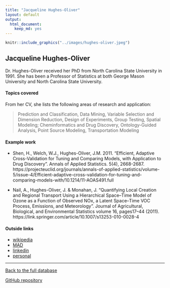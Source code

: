 ```yaml
---
title: "Jacqueline Hughes-Oliver"
layout: default
output:
  html_document:
    keep_md: yes
---
```


::: {.grid}

::: {.g-col-4}
```r
knitr::include_graphics("../images/hughes-oliver.jpeg")
```
:::

:::{.g-col-8}
# Jacqueline Hughes-Oliver

Dr. Hughes-Oliver received her PhD from North Carolina State University in 1991.  She has been a Professor of Statistics at both George Mason University and North Carolina State University.  
:::

:::

#### Topics covered

From her CV, she lists the following areas of research and application:

> Prediction and Classification, Data Mining, Variable Selection and Dimension Reduction, Design of Experiments, Group Testing, Spatial Modeling; Cheminformatics and Drug Discovery, Ontology-Guided Analysis, Point Source Modeling, Transportation Modeling

#### Example work

* Shen, H., Welch, W.J., Hughes-Oliver, J.M. 2011. "Efficient, Adaptive Cross-Validation for Tuning and Comparing Models, with Application to Drug Discovery". Annals of Applied Statistics. 5(4), 2668-2687. https://projecteuclid.org/journals/annals-of-applied-statistics/volume-5/issue-4/Efficient-adaptive-cross-validation-for-tuning-and-comparing-models-with/10.1214/11-AOAS491.full

* Nail, A., Hughes-Oliver, J. & Monahan, J. "Quantifying Local Creation and Regional Transport Using a Hierarchical Space–Time Model of Ozone as a Function of Observed NOx, a Latent Space–Time VOC Process, Emissions, and Meteorology". Journal of Agricultural, Biological, and Environmental Statistics volume 16, pages17–44 (2011). https://link.springer.com/article/10.1007/s13253-010-0028-4


#### Outside links

* [wikipedia](https://en.wikipedia.org/wiki/Jacqueline_Hughes-Oliver)
* [MAD](https://www.mathad.com/profile?hefd2518292543244439498gbdj)
* [linkedin](https://www.linkedin.com/in/jacqueline-jackie-hughes-oliver-b80974/)
* [personal](https://www4.stat.ncsu.edu/~hughesol/)



----------------------

[Back to the full database](https://hardin47.github.io/CURV/)

[GitHub repository](https://github.com/hardin47/CURV/)

